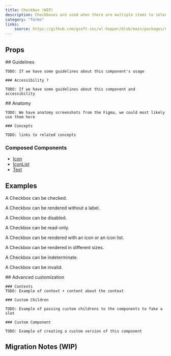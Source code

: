 ```yaml
---
title: Checkbox (WIP)
description: Checkboxes are used when there are multiple items to select in a list. Users can select zero, one, or any number of items.
category: "forms"
links:
    source: https://github.com/gsoft-inc/wl-hopper/blob/main/packages/components/src/checkbox/src/Checkbox.tsx
---
```


<Example src="checkbox/docs/checkbox/preview" isOpen />

## Props

<PropTable component="Checkbox" />

<FeatureFlag flag="next">
    ## Guidelines

    TODO: If we have some guidelines about this component's usage

    ### Accessibility ?

    TODO: If we have some guidelines about this component and accessibility
</FeatureFlag>

<FeatureFlag flag="rc">
    ## Anatomy

    TODO: We have anatomy screenshots from the Figma, we could most likely use them here

    ### Concepts

    TODO: links to related concepts
</FeatureFlag>

### Composed Components

- [Icon](./Icon)
- [IconList](./IconList)
- [Text](./Text)

## Examples

A Checkbox can be checked.

<Example src="checkbox/docs/checkbox/checked"/>

A Checkbox can be rendered without a label.

<Example src="checkbox/docs/checkbox/nolabel"/>

A Checkbox can be disabled.

<Example src="checkbox/docs/checkbox/disabled" />

A Checkbox can be read-only.

<Example src="checkbox/docs/checkbox/readonly" />

A Checkbox can be rendered with an icon or an icon list.

<Example src="checkbox/docs/checkbox/icons"/>

A Checkbox can be rendered in different sizes.

<Example src="checkbox/docs/checkbox/size"/>

A Checkbox can be indeterminate.

<Example src="checkbox/docs/checkbox/indeterminate"/>

A Checkbox can be invalid.

<Example src="checkbox/docs/checkbox/invalid"/>

<FeatureFlag flag="next">
    ## Advanced customization

    ### Contexts
    TODO: Example of context + content about the context

    ### Custom Children

    TODO: Example of passing custom childrens to the components to fake a slot

    ### Custom Component

    TODO: Example of creating a custom version of this component
</FeatureFlag>

## Migration Notes (WIP)

<MigrateGuide src="checkbox/docs/migration-notes-checkbox" />
